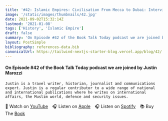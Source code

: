 ```yaml
---
title: '#42: Islamic Empires: Civilisation From Mecca to Dubai: Interview with Justin Marozzi'
image: '/static/images/thumbnails/42.jpg'
date: 2021-09-02T15:32:14Z
lastmod: '2021-01-08'
tags: ['History', 'Islamic Empire']
draft: false
summary: 'On Episode #42 of the Book Talk Today podcast we are joined by Justin Marozzi. Justin is a travel writer, historian, journalist and communications expert. Justin is a regular contributor to a wide range of national and international publications where he writes on international affairs, the Muslim world, defence and security issues.'
layout: PostSimple
bibliography: references-data.bib
canonicalUrl: https://tailwind-nextjs-starter-blog.vercel.app/blog/42/
---
```


#### On Episode #42 of the Book Talk Today podcast we are joined by Justin Marozzi

    Justin is a travel writer, historian, journalist and communications expert. Justin is a regular contributor to a wide range of national and international publications where he writes on international affairs, the Muslim world, defence and security issues.

🎥&nbsp;Watch on [YouTube]&emsp;🎧&nbsp;Listen on [Apple]&emsp;🎧&nbsp;Listen on [Spotify]&emsp;📚&nbsp;Buy The [Book]&emsp;

[youtube]: https://youtu.be/oBQnhHvSAc0
[apple]: https://podcasts.apple.com/gb/podcast/42-islamic-empires-the-cities-that-shaped/id1525619296?i=1000534079350
[spotify]: hhttps://open.spotify.com/episode/16re7r29tTIRpvgZiPnuFB?si=MR-ISgp2SyqtYVtoNU9YVg
[book]: https://amzn.to/3A9dRvU
